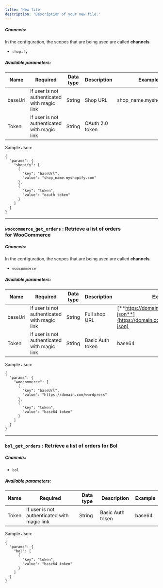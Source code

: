 ```yaml
---
title: 'New file'
description: 'Description of your new file.'
---
```


##### Channels:

[](https://github.com/runkariz/docs/blob/main/order/README.md#channels)

In the configuration, the scopes that are being used are called **channels**.

* `shopify`

##### Available parameters:

| Name    | Required                                     | Data type | Description     | Example                  |
| ------- | -------------------------------------------- | --------- | --------------- | ------------------------ |
| baseUrl | If user is not authenticated with magic link | String    | Shop URL        | shop\_name.myshopify.com |
| Token   | If user is not authenticated with magic link | String    | OAuth 2.0 token |                          |

Sample Json:

```
{
  "params": {
    "shopify": [
      {
        "key": "baseUrl",
        "value": "shop_name.myshopify.com"
      },
      {
        "key": "token",
        "value": "oauth token"
      }
    ]
  }
}
```

***

### `woocommerce_get_orders` : Retrieve a list of orders for **WooCommerce**

[](https://github.com/runkariz/docs/blob/main/order/README.md#woocommerce_get_orders--retrieve-a-list-of-orders-for-woocommerce)

##### Channels:

[](https://github.com/runkariz/docs/blob/main/order/README.md#channels-1)

In the configuration, the scopes that are being used are called **channels**.

* `woocommerce`

##### Available parameters:

| Name    | Required                                     | Data type | Description      | Example                                                                          |
| ------- | -------------------------------------------- | --------- | ---------------- | -------------------------------------------------------------------------------- |
| baseUrl | If user is not authenticated with magic link | String    | Full shop URL    | [**https://domain.com/wordpress/wp-json**](https://domain.com/wordpress/wp-json) |
| Token   | If user is not authenticated with magic link | String    | Basic Auth token | base64                                                                           |

Sample Json:

```
{
  "params": {
    "woocommerce": [
      {
        "key": "baseUrl",
        "value": "https://domain.com/wordpress"
      },
      {
        "key": "token",
        "value": "base64 token"
      }
    ]
  }
}
```

***

### `bol_get_orders` : Retrieve a list of orders for **Bol**

[](https://github.com/runkariz/docs/blob/main/order/README.md#bol_get_orders--retrieve-a-list-of-orders-for-bol)

##### Channels:

[](https://github.com/runkariz/docs/blob/main/order/README.md#channels-2)

* `bol`

##### Available parameters:

| Name  | Required                                     | Data type | Description      | Example |
| ----- | -------------------------------------------- | --------- | ---------------- | ------- |
| Token | If user is not authenticated with magic link | String    | Basic Auth token | base64  |

Sample Json:

```
{
  "params": {
    "bol": [
      {
        "key": "token",
        "value": "base64 token"
      }
    ]
  }
}
```